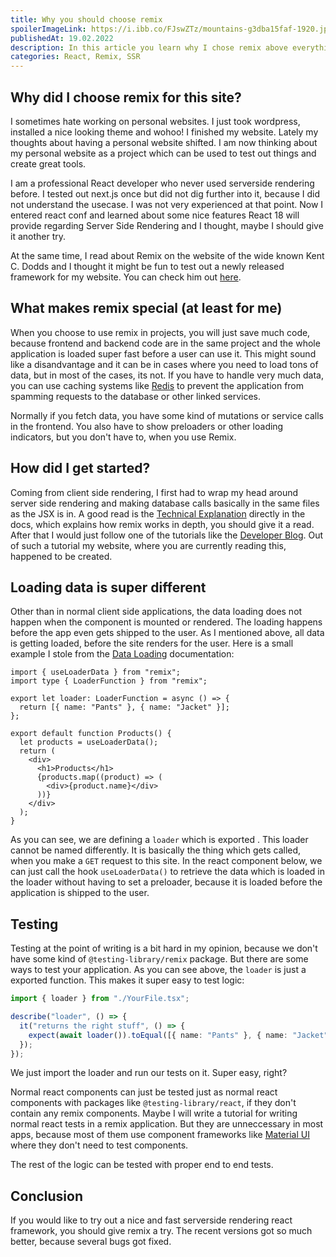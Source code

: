 ```yaml
---
title: Why you should choose remix
spoilerImageLink: https://i.ibb.co/FJswZTz/mountains-g3dba15faf-1920.jpg
publishedAt: 19.02.2022
description: In this article you learn why I chose remix above everything else and learn about some core concepts.
categories: React, Remix, SSR
---
```


## Why did I choose remix for this site?

I sometimes hate working on personal websites. I just took wordpress, installed a nice looking theme and
wohoo! I finished my website. Lately my thoughts about having a personal website shifted. I am now
thinking about my personal website as a project which can be used to test out things and create great tools.

I am a professional React developer who never used serverside rendering before. I tested out next.js once but did not dig further
into it, because I did not understand the usecase. I was not very experienced at that point. Now I entered react conf
and learned about some nice features React 18 will provide regarding Server Side Rendering and I thought, maybe I should give it
another try.

At the same time, I read about Remix on the website of the wide known Kent C. Dodds and I thought it might be fun to test
out a newly released framework for my website. You can check him out [here](https://kentcdodds.com).

## What makes remix special (at least for me)

When you choose to use remix in projects, you will just save much code, because
frontend and backend code are in the same project and the whole application is loaded super fast before a user can use it. This
might sound like a disandvantage and it can be in cases where you need to load tons of data, but in most of the cases, its not.
If you have to handle very much data, you can use caching systems like [Redis](https://redis.io/) to prevent the application from spamming requests to the
database or other linked services.

Normally if you fetch data, you have some kind of mutations or service calls in the frontend. You also
have to show preloaders or other loading indicators, but you don't have to, when you use Remix.

## How did I get started?

Coming from client side rendering, I first had to wrap my head around server side rendering and making database calls basically in the same
files as the JSX is in. A good read is the [Technical Explanation](https://remix.run/docs/en/v1/pages/technical-explanation) directly in the docs, which
explains how remix works in depth, you should give it a read.
After that I would just follow one of the tutorials like the [Developer Blog](https://remix.run/docs/en/v1/tutorials/blog). Out
of such a tutorial my website, where you are currently reading this, happened to be created.

## Loading data is super different

Other than in normal client side applications, the data loading does not happen when the component is mounted or rendered.
The loading happens before the app even gets shipped to the user. As I mentioned above, all data is getting loaded, before
the site renders for the user. Here is a small example I stole from the [Data Loading](https://remix.run/docs/en/v1/guides/data-loading) documentation:

```tsx
import { useLoaderData } from "remix";
import type { LoaderFunction } from "remix";

export let loader: LoaderFunction = async () => {
  return [{ name: "Pants" }, { name: "Jacket" }];
};

export default function Products() {
  let products = useLoaderData();
  return (
    <div>
      <h1>Products</h1>
      {products.map((product) => (
        <div>{product.name}</div>
      ))}
    </div>
  );
}
```

As you can see, we are defining a `loader` which is exported . This loader cannot be named
differently. It is basically the thing which gets called, when you make a `GET` request to this site.
In the react component below, we can just call the hook `useLoaderData()` to retrieve the data which is loaded
in the loader without having to set a preloader, because it is loaded before the application is shipped
to the user.

## Testing

Testing at the point of writing is a bit hard in my opinion, because we don't have some kind of `@testing-library/remix`
package. But there are some ways to test your application. As you can see above, the `loader` is just a exported
function. This makes it super easy to test logic:

```typescript
import { loader } from "./YourFile.tsx";

describe("loader", () => {
  it("returns the right stuff", () => {
    expect(await loader()).toEqual([{ name: "Pants" }, { name: "Jacket" }]);
  });
});
```

We just import the loader and run our tests on it. Super easy, right?

Normal react components can just be tested just as normal react components with packages like `@testing-library/react`, if
they don't contain any remix components. Maybe I will write a tutorial for writing normal react
tests in a remix application. But they are unneccessary in most apps, because most of them use
component frameworks like [Material UI](https://mui.com) where they don't need to test components.

The rest of the logic can be tested with proper end to end tests.

## Conclusion

If you would like to try out a nice and fast serverside rendering react framework, you should give remix a try.
The recent versions got so much better, because several bugs got fixed.

